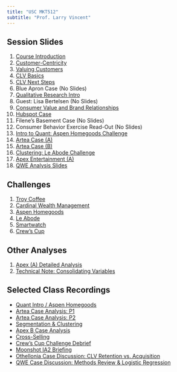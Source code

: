 ```yaml
---
title: "USC MKT512"
subtitle: "Prof. Larry Vincent"
---
```


## Session Slides

1.  [Course Introduction](https://snazzy-biscochitos-3a6d26.netlify.app){target="_blank"}
2.  [Customer-Centricity](https://clever-kitten-15d71a.netlify.app){target="_blank"}
3.  [Valuing Customers](https://lucky-tartufo-772afe.netlify.app){target="_blank"}
4.  [CLV Basics](https://candid-lamington-6c27b5.netlify.app/){target="_blank"}
5.  [CLV Next Steps](https://m512-05-clv2-b9d0d1.netlify.app/){target="_blank"}
6.  Blue Apron Case (No Slides)
7.  [Qualitative Research Intro](https://m512-07-qual-intro-8a6837.netlify.app/){target="_blank"}
8.  Guest: Lisa Bertelsen (No Slides)
9.  [Consumer Value and Brand Relationships](https://m512-09-value-f82839.netlify.app/){target="_blank"}
10. [Hubspot Case](https://m512-10-hubspot-case-8d60c1.netlify.app/){target="_blank"}
11. Filene's Basement Case (No Slides)
12. Consumer Behavior Exercise Read-Out (No Slides)
13. [Intro to Quant: Aspen Homegoods Challenge](https://m512-13-aspen-49b8d3.netlify.app/){target="_blank"}
14. [Artea Case (A)](https://m512-14-artea-case-a-8e000f.netlify.app/){target="_blank"}
15. [Artea Case (B)](https://m512-15-artea-b-9919b6.netlify.app/#/title-slide){target="_blank"}
16. [Clustering: Le Abode Challenge](https://m512-16-le-abode-deck-3b854d.netlify.app){target="_blank"}
17. [Apex Entertainment (A)](https://m512-17-apex-case-b6ed5e.netlify.app/){target="_blank"}
18. [QWE Analysis Slides](https://m512-qwe-analysis-a8cb69.netlify.app/)

## Challenges

1.  [Troy Coffee](https://exquisite-cupcake-f36fd7.netlify.app/){target="_blank"}
2.  [Cardinal Wealth Management](https://m512-c2-analysis-093fff.netlify.app/){target="_blank"}
3.  [Aspen Homegoods](https://m512-c3-analysis-c5f3e1.netlify.app/){target="_blank"}
4.  [Le Abode](https://m512-c4-analysis-f6198b.netlify.app/){target="_blank"}
5.  [Smartwatch](https://m512-c5-analysis-4d2569.netlify.app/){target="_blank"}
6.  [Crew's Cup](https://m512-c6-crews-cup-5b6f1f.netlify.app/){target="_blank"}

## Other Analyses

1. [Apex (A) Detailed Analysis](https://m512-s17-apex-67baf0.netlify.app/){target="_blank"}
2. [Technical Note: Consolidating Variables](https://m512-tn-01-consolidation-a7724f.netlify.app/){target="_blank"}


## Selected Class Recordings

- [Quant Intro / Aspen Homegoods](https://usc-marshall-panopto-demo.hosted.panopto.com/Panopto/Pages/Viewer.aspx?id=6e5ec993-78bb-4128-b619-af09010d50d9)
- [Artea Case Analysis: P1](https://usc-marshall-panopto-demo.hosted.panopto.com/Panopto/Pages/Viewer.aspx?id=351198df-a0c5-4c67-b422-af09012aa72e)
- [Artea Case Analysis: P2](https://usc-marshall-panopto-demo.hosted.panopto.com/Panopto/Pages/Viewer.aspx?id=6fba1693-ca72-4cc7-a57f-af09017dd519)
- [Segmentation & Clustering](https://usc-marshall-panopto-demo.hosted.panopto.com/Panopto/Pages/Viewer.aspx?id=b17aa706-31e3-4e6f-b9c4-af0a01239fe0)
- [Apex B Case Analysis](https://usc-marshall-panopto-demo.hosted.panopto.com/Panopto/Pages/Viewer.aspx?id=5cbdb484-8681-4fd4-b6a6-af0b01700e6b)
- [Cross-Selling](https://usc-marshall-panopto-demo.hosted.panopto.com/Panopto/Pages/Viewer.aspx?id=d823c753-7b26-4dd3-910f-af0c00058415)
- [Crew's Cup Challenge Debrief](https://usc-marshall-panopto-demo.hosted.panopto.com/Panopto/Pages/Viewer.aspx?id=c2b4d102-fdbf-411e-ade3-af0e014c8a7b)
- [Moonshot IA2 Briefing](https://usc-marshall-panopto-demo.hosted.panopto.com/Panopto/Pages/Viewer.aspx?id=9244351d-ec9b-405e-b3d2-af0e017bcdef)
- [Othellonia Case Discussion: CLV Retention vs. Acquisition](https://usc-marshall-panopto-demo.hosted.panopto.com/Panopto/Pages/Viewer.aspx?id=23501446-26dc-4a4b-8304-af0f001b7099)
- [QWE Case Discussion: Methods Review & Logistic Regression](https://usc-marshall-panopto-demo.hosted.panopto.com/Panopto/Pages/Viewer.aspx?id=c81fac53-1d4d-4635-8bc4-af1001809764)